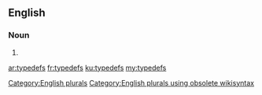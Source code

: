 ==English==

===Noun===
{{head|en}}

# {{plural of|typedef}}

[[Category:English plurals]][[Category:English plurals using obsolete wikisyntax]]

[[ar:typedefs]]
[[fr:typedefs]]
[[ku:typedefs]]
[[my:typedefs]]